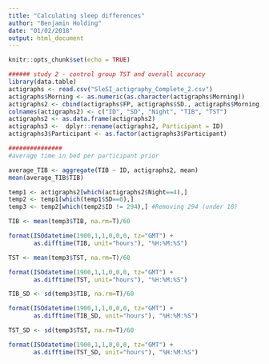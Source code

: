 ```yaml
---
title: "Calculating sleep differences"
author: "Benjamin Holding"
date: "01/02/2018"
output: html_document
---
```


```r
knitr::opts_chunk$set(echo = TRUE)
```

```r
###### study 2 - control group TST and overall accuracy
library(data.table)
actigraphs <- read.csv("SleSI_actigraphy_Complete_2.csv")
actigraphs$Morning <- as.numeric(as.character(actigraphs$Morning))
actigraphs2 <- cbind(actigraphs$FP, actigraphs$SD., actigraphs$Morning, actigraphs$Time.in.bed..min., actigraphs$Assumed.sleep.time..min.)
colnames(actigraphs2) <- c("ID", "SD", "Night", "TIB", "TST")
actigraphs2 <- as.data.frame(actigraphs2)
actigraphs3 <-  dplyr::rename(actigraphs2, Participant = ID)
actigraphs3$Participant <- as.factor(actigraphs3$Participant)

###############
#average time in bed per participant prior

average_TIB <- aggregate(TIB ~ ID, actigraphs2, mean)
mean(average_TIB$TIB)

temp1 <- actigraphs2[which(actigraphs2$Night==4),]
temp2 <- temp1[which(temp1$SD==0),]
temp3 <- temp2[which(temp2$ID != 294),] #Removing 294 (under 18)

TIB <- mean(temp3$TIB, na.rm=T)/60

format(ISOdatetime(1900,1,1,0,0,0, tz="GMT") + 
       as.difftime(TIB, unit="hours"), "%H:%M:%S")

TST <- mean(temp3$TST, na.rm=T)/60

format(ISOdatetime(1900,1,1,0,0,0, tz="GMT") + 
       as.difftime(TST, unit="hours"), "%H:%M:%S")

TIB_SD <- sd(temp3$TIB, na.rm=T)/60

format(ISOdatetime(1900,1,1,0,0,0, tz="GMT") + 
       as.difftime(TIB_SD, unit="hours"), "%H:%M:%S")

TST_SD <- sd(temp3$TST, na.rm=T)/60

format(ISOdatetime(1900,1,1,0,0,0, tz="GMT") + 
       as.difftime(TST_SD, unit="hours"), "%H:%M:%S")
```

